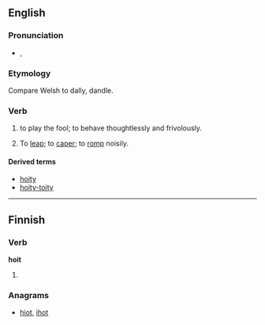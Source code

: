 ==English==

===Pronunciation===
* {{a|UK}} {{IPA|/ˈhɔɪ.ti/}}, {{X-SAMPA|/"hOI.ti/}}

===Etymology===
Compare Welsh {{term|hoetian}} to dally, dandle.

===Verb===
{{head|en|verb}}

# {{context|archaic|lang=en}} to play the fool; to behave thoughtlessly and frivolously.
# {{context|obsolete|lang=en}} To [[leap]]; to [[caper]]; to [[romp]] noisily.
#: {{rfquotek|Beaumont and Fletcher}}

====Derived terms====
* [[hoity]] <!--I presume-->
* [[hoity-toity]]

----

==Finnish==

===Verb===
'''hoit'''

# {{fi-form of|type=verb|pr=second-person|pl=singular|mood=indicative|tense=past|hokea}}

===Anagrams===
* [[hiot#Finnish|hiot]], [[ihot#Finnish|ihot]]